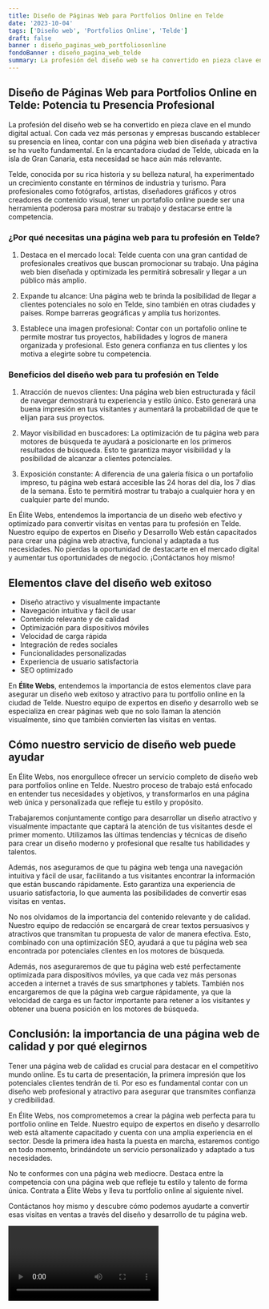 ```yaml
---
title: Diseño de Páginas Web para Portfolios Online en Telde
date: '2023-10-04'
tags: ['Diseño web', 'Portfolios Online', 'Telde']
draft: false
banner : diseño_paginas_web_portfoliosonline
fondoBanner : diseño_pagina_web_telde
summary: La profesión del diseño web se ha convertido en pieza clave en el mundo digital actual. Con cada vez más personas y empresas buscando establecer su presencia en línea, contar con una página web bien diseñada y atractiva se ha vuelto fundamental. En la encantadora ciudad de Telde, ubicada en la isla de Gran Canaria, esta necesidad se hace aún más relevante.
---
```


## Diseño de Páginas Web para Portfolios Online en Telde: Potencia tu Presencia Profesional

La profesión del diseño web se ha convertido en pieza clave en el mundo digital actual. Con cada vez más personas y empresas buscando establecer su presencia en línea, contar con una página web bien diseñada y atractiva se ha vuelto fundamental. En la encantadora ciudad de Telde, ubicada en la isla de Gran Canaria, esta necesidad se hace aún más relevante.

Telde, conocida por su rica historia y su belleza natural, ha experimentado un crecimiento constante en términos de industria y turismo. Para profesionales como fotógrafos, artistas, diseñadores gráficos y otros creadores de contenido visual, tener un portafolio online puede ser una herramienta poderosa para mostrar su trabajo y destacarse entre la competencia.

### ¿Por qué necesitas una página web para tu profesión en Telde?

1. Destaca en el mercado local: Telde cuenta con una gran cantidad de profesionales creativos que buscan promocionar su trabajo. Una página web bien diseñada y optimizada les permitirá sobresalir y llegar a un público más amplio.

2. Expande tu alcance: Una página web te brinda la posibilidad de llegar a clientes potenciales no solo en Telde, sino también en otras ciudades y países. Rompe barreras geográficas y amplía tus horizontes.

3. Establece una imagen profesional: Contar con un portafolio online te permite mostrar tus proyectos, habilidades y logros de manera organizada y profesional. Esto genera confianza en tus clientes y los motiva a elegirte sobre tu competencia.

### Beneficios del diseño web para tu profesión en Telde

1. Atracción de nuevos clientes: Una página web bien estructurada y fácil de navegar demostrará tu experiencia y estilo único. Esto generará una buena impresión en tus visitantes y aumentará la probabilidad de que te elijan para sus proyectos.

2. Mayor visibilidad en buscadores: La optimización de tu página web para motores de búsqueda te ayudará a posicionarte en los primeros resultados de búsqueda. Esto te garantiza mayor visibilidad y la posibilidad de alcanzar a clientes potenciales.

3. Exposición constante: A diferencia de una galería física o un portafolio impreso, tu página web estará accesible las 24 horas del día, los 7 días de la semana. Esto te permitirá mostrar tu trabajo a cualquier hora y en cualquier parte del mundo.

En Élite Webs, entendemos la importancia de un diseño web efectivo y optimizado para convertir visitas en ventas para tu profesión en Telde. Nuestro equipo de expertos en Diseño y Desarrollo Web están capacitados para crear una página web atractiva, funcional y adaptada a tus necesidades. No pierdas la oportunidad de destacarte en el mercado digital y aumentar tus oportunidades de negocio. ¡Contáctanos hoy mismo!

<GifSeo />

<Cta />

## Elementos clave del diseño web exitoso

- Diseño atractivo y visualmente impactante
- Navegación intuitiva y fácil de usar
- Contenido relevante y de calidad
- Optimización para dispositivos móviles
- Velocidad de carga rápida
- Integración de redes sociales
- Funcionalidades personalizadas
- Experiencia de usuario satisfactoria
- SEO optimizado

En **Élite Webs**, entendemos la importancia de estos elementos clave para asegurar un diseño web exitoso y atractivo para tu portfolio online en la ciudad de Telde. Nuestro equipo de expertos en diseño y desarrollo web se especializa en crear páginas web que no solo llaman la atención visualmente, sino que también convierten las visitas en ventas.

## Cómo nuestro servicio de diseño web puede ayudar

En Élite Webs, nos enorgullece ofrecer un servicio completo de diseño web para portfolios online en Telde. Nuestro proceso de trabajo está enfocado en entender tus necesidades y objetivos, y transformarlos en una página web única y personalizada que refleje tu estilo y propósito.

Trabajaremos conjuntamente contigo para desarrollar un diseño atractivo y visualmente impactante que captará la atención de tus visitantes desde el primer momento. Utilizamos las últimas tendencias y técnicas de diseño para crear un diseño moderno y profesional que resalte tus habilidades y talentos.

Además, nos aseguramos de que tu página web tenga una navegación intuitiva y fácil de usar, facilitando a tus visitantes encontrar la información que están buscando rápidamente. Esto garantiza una experiencia de usuario satisfactoria, lo que aumenta las posibilidades de convertir esas visitas en ventas.

No nos olvidamos de la importancia del contenido relevante y de calidad. Nuestro equipo de redacción se encargará de crear textos persuasivos y atractivos que transmitan tu propuesta de valor de manera efectiva. Esto, combinado con una optimización SEO, ayudará a que tu página web sea encontrada por potenciales clientes en los motores de búsqueda.

Además, nos aseguraremos de que tu página web esté perfectamente optimizada para dispositivos móviles, ya que cada vez más personas acceden a internet a través de sus smartphones y tablets. También nos encargaremos de que la página web cargue rápidamente, ya que la velocidad de carga es un factor importante para retener a los visitantes y obtener una buena posición en los motores de búsqueda.

## Conclusión: la importancia de una página web de calidad y por qué elegirnos

Tener una página web de calidad es crucial para destacar en el competitivo mundo online. Es tu carta de presentación, la primera impresión que los potenciales clientes tendrán de ti. Por eso es fundamental contar con un diseño web profesional y atractivo para asegurar que transmites confianza y credibilidad.

En Élite Webs, nos comprometemos a crear la página web perfecta para tu portfolio online en Telde. Nuestro equipo de expertos en diseño y desarrollo web está altamente capacitado y cuenta con una amplia experiencia en el sector. Desde la primera idea hasta la puesta en marcha, estaremos contigo en todo momento, brindándote un servicio personalizado y adaptado a tus necesidades.

No te conformes con una página web mediocre. Destaca entre la competencia con una página web que refleje tu estilo y talento de forma única. Contrata a Élite Webs y lleva tu portfolio online al siguiente nivel.

Contáctanos hoy mismo y descubre cómo podemos ayudarte a convertir esas visitas en ventas a través del diseño y desarrollo de tu página web.

<Video />

<CtaBot job='Portfolios Online' city='Telde'/>

<Gmaps query='Telde+españa+maps' />